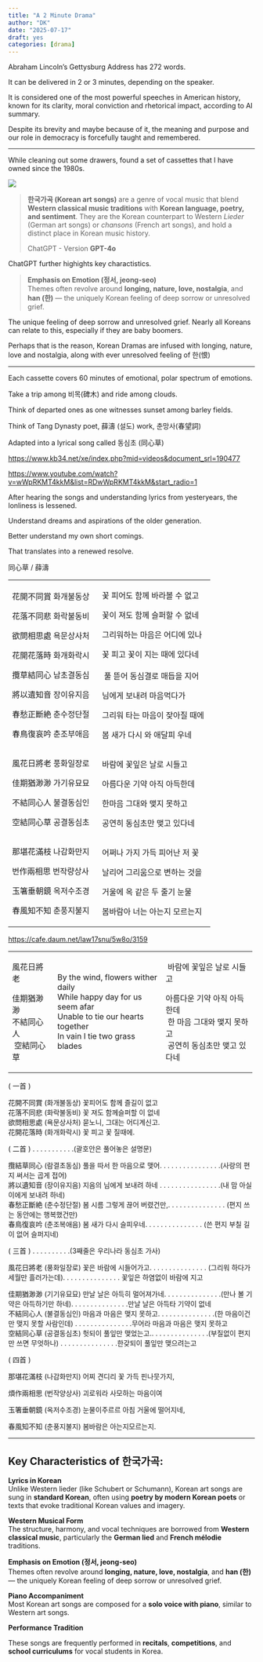 ```yaml
---
title: "A 2 Minute Drama"
author: "DK"
date: "2025-07-17"
draft: yes
categories: [drama]
---
```


Abraham Lincoln's Gettysburg Address has 272 words.

It can be delivered in 2 or 3 minutes, depending on the speaker.

It is considered one of the most powerful speeches in American history, known for its clarity, moral conviction and rhetorical impact, according to AI summary.

Despite its brevity and maybe because of it, the meaning and purpose and our role in democracy is forcefully taught and remembered.

------------------------------------------------------------------------

While cleaning out some drawers, found a set of cassettes that I have owned since the 1980s.

![](images/20250705_084635%20(1).jpg)

> **한국가곡 (Korean art songs)** are a genre of vocal music that blend **Western classical music traditions** with **Korean language, poetry, and sentiment**. They are the Korean counterpart to Western *Lieder* (German art songs) or *chansons* (French art songs), and hold a distinct place in Korean music history.
>
> ChatGPT - Version **GPT-4o**

ChatGPT further highights key charactistics.

> **Emphasis on Emotion (정서, jeong-seo)**\
> Themes often revolve around **longing, nature, love, nostalgia**, and **han (한)** — the uniquely Korean feeling of deep sorrow or unresolved grief.

The unique feeling of deep sorrow and unresolved grief. Nearly all Koreans can relate to this, especially if they are baby boomers.

Perhaps that is the reason, Korean Dramas are infused with longing, nature, love and nostalgia, along with ever unresolved feeling of 한(恨)

------------------------------------------------------------------------

Each cassette covers 60 minutes of emotional, polar spectrum of emotions.

Take a trip among 비목(碑木) and ride among clouds.

Think of departed ones as one witnesses sunset among barley fields.

Think of Tang Dynasty poet, 薛濤 (설도) work, 춘망사(春望詞)

Adapted into a lyrical song called 동심초 (同心草)

<https://www.kb34.net/xe/index.php?mid=videos&document_srl=190477>

<https://www.youtube.com/watch?v=wWpRKMT4kkM&list=RDwWpRKMT4kkM&start_radio=1>

After hearing the songs and understanding lyrics from yesteryears, the lonliness is lessened.

Understand dreams and aspirations of the older generation.

Better understand my own short comings.

That translates into a renewed resolve.

同心草 / 薛濤\

+-------------------------+--------------------------------+
| 花開不同賞 화개불동상   | 꽃 피어도 함께 바라볼 수 없고  |
|                         |                                |
| 花落不同悲 화락불동비   | 꽃이 져도 함께 슬퍼할 수 없네  |
|                         |                                |
| 欲問相思處 욕문상사처   | 그리워하는 마음은 어디에 있나  |
|                         |                                |
| 花開花落時 화개화락시 \ | 꽃 피고 꽃이 지는 때에 있다네\ |
|                         | \                              |
| 攬草結同心 남초결동심   |  풀 뜯어 동심결로 매듭을 지어  |
|                         |                                |
| 將以遺知音 장이유지음   | 님에게 보내려 마음먹다가       |
|                         |                                |
| 春愁正斷絶 춘수정단절   | 그리워 타는 마음이 잦아질 때에 |
|                         |                                |
| 春鳥復哀吟 춘조부애음\  | 봄 새가 다시 와 애달피 우네\   |
| \                       | \                              |
|                         |                                |
| 風花日將老 풍화일장로   | 바람에 꽃잎은 날로 시들고      |
|                         |                                |
| 佳期猶渺渺 가기유묘묘   | 아름다운 기약 아직 아득한데    |
|                         |                                |
| 不結同心人 불결동심인   | 한마음 그대와 맺지 못하고      |
|                         |                                |
| 空結同心草 공결동심초\  | 공연히 동심초만 맺고 있다네\   |
| \                       | \                              |
|                         |                                |
| 那堪花滿枝 나감화만지   | 어쩌나 가지 가득 피어난 저 꽃  |
|                         |                                |
| 번作兩相思 번작량상사   | 날리어 그리움으로 변하는 것을  |
|                         |                                |
| 玉箸垂朝鏡 옥저수조경   | 거울에 옥 같은 두 줄기 눈물    |
|                         |                                |
| 春風知不知 춘풍지불지   | 봄바람아 너는 아는지 모르는지  |
+-------------------------+--------------------------------+

<https://cafe.daum.net/law17snu/5w8o/3159>

+---------------+------------------------------------+------------------------------+
| 風花日將老    | By the wind, flowers wither daily\ |  바람에 꽃잎은 날로 시들고   |
|               | While happy day for us seem afar\  |                              |
| 佳期猶渺渺\   | Unable to tie our hearts together\ | 아름다운 기약 아직 아득한데\ |
| 不結同心人\   | In vain I tie two grass blades     |  한 마음 그대와 맺지 못하고\ |
|  空結同心草   |                                    |  공연히 동심초만 맺고 있다네 |
+---------------+------------------------------------+------------------------------+

( 一首 )

花開不同賞 (화개불동상) 꽃피어도 함께 즐길이 없고\
花落不同悲 (화락불동비) 꽃 져도 함께슬퍼할 이 없네\
欲問相思處 (욕문상사처) 묻노니, 그대는 어디계신고.\
花開花落時 (화개화락시) 꽃 피고 꽃 질때에.

( 二首 ) . . . . . . . . . . .(괄호안은 풀어놓은 설명문)

攬結草同心 (람결초동심) 풀을 따서 한 마음으로 맺어. . . . . . . . . . . . . . . .(사랑의 편지 써서는 곱게 접어)\
將以遺知音 (장이유지음) 지음의 님에게 보내려 하네 . . . . . . . . . . . . . . . .(내 맘 아실 이에게 보내려 하네)\
春愁正斷絶 (춘수정단절) 봄 시름 그렇게 끊어 버렸건만,. . . . . . . . . . . . . . . (편지 쓰는 동안에는 행복했건만)\
春鳥復哀吟 (춘조복애음) 봄 새가 다시 슬피우네. . . . . . . . . . . . . . . (쓴 편지 부칠 길이 없어 슬퍼지네)

( 三首 ) . . . . . . . . . .(3째줄은 우리나라 동심초 가사)

風花日將老 (풍화일장로) 꽃은 바람에 시들어가고. . . . . . . . . . . . . . . (그리워 하다가 세월만 흘러가는데). . . . . . . . . . . . . . . 꽃잎은 하염없이 바람에 지고

佳期猶渺渺 (기기유묘묘) 만날 날은 아득히 멀어져가네. . . . . . . . . . . . . . .(만나 볼 기약은 아득하기만 하네). . . . . . . . . . . . . . .만날 날은 아득타 기약이 없네\
不結同心人 (불결동심인) 마음과 마음은 맺지 못하고. . . . . . . . . . . . . . .(한 마음이건만 맺지 못할 사람인데) . . . . . . . . . . . . . . .무어라 마음과 마음은 맺지 못하고\
空結同心草 (공결동심초) 헛되이 풀잎만 맺었는고.. . . . . . . . . . . . . . .(부질없이 편지만 쓰면 무엇하나) . . . . . . . . . . . . . . .한갖되이 풀잎만 맺으려는고

( 四首 )

那堪花滿枝 (나감화만지) 어찌 견디리 꽃 가득 핀나뭇가지,

煩作兩相思 (번작양상사) 괴로워라 사모하는 마음이여

玉箸垂朝鏡 (옥저수조경) 눈물이주르르 아침 거울에 떨어지네,

春風知不知 (춘풍지불지) 봄바람은 아는지모르는지.

------------------------------------------------------------------------

## **Key Characteristics of 한국가곡:**

**Lyrics in Korean**\
Unlike Western lieder (like Schubert or Schumann), Korean art songs are sung in **standard Korean**, often using **poetry by modern Korean poets** or texts that evoke traditional Korean values and imagery.

**Western Musical Form**\
The structure, harmony, and vocal techniques are borrowed from **Western classical music**, particularly the **German lied** and **French mélodie** traditions.

**Emphasis on Emotion (정서, jeong-seo)**\
Themes often revolve around **longing, nature, love, nostalgia**, and **han (한)** — the uniquely Korean feeling of deep sorrow or unresolved grief.

**Piano Accompaniment**\
Most Korean art songs are composed for a **solo voice with piano**, similar to Western art songs.

**Performance Tradition**\

These songs are frequently performed in **recitals**, **competitions**, and **school curriculums** for vocal students in Korea.
